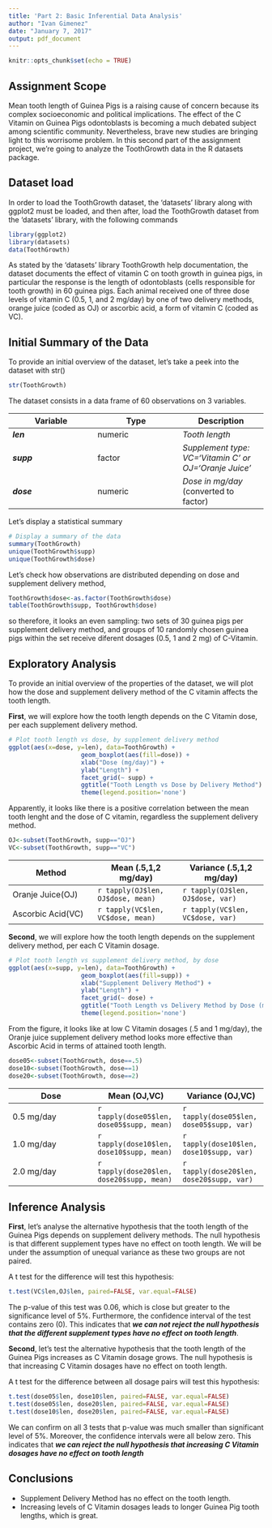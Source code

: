 ```yaml
---
title: 'Part 2: Basic Inferential Data Analysis'
author: "Ivan Gimenez"
date: "January 7, 2017"
output: pdf_document
---
```


```r
knitr::opts_chunk$set(echo = TRUE)
```

## Assignment Scope
Mean tooth length of Guinea Pigs is a raising cause of concern because its complex socioeconomic and political implications. The effect of the C Vitamin on Guinea Pigs odontoblasts is becoming a much debated subject among scientific community. Nevertheless, brave new studies are bringing light to this worrisome problem.  In this second part of the assignment project, we're going to analyze the ToothGrowth data in the R datasets package.

## Dataset load
In order to load the ToothGrowth dataset, the 'datasets' library along with ggplot2 must be loaded, and then after, load the ToothGrowth dataset from the 'datasets' library, with the following commands

```r
library(ggplot2)
library(datasets)
data(ToothGrowth)
```

As stated by the 'datasets' library ToothGrowth help documentation, the dataset documents the effect of vitamin C on tooth growth in guinea pigs, in particular the response is the length of odontoblasts (cells responsible for tooth growth) in 60 guinea pigs. Each animal received one of three dose levels of vitamin C (0.5, 1, and 2 mg/day) by one of two delivery methods, orange juice (coded as OJ) or ascorbic acid, a form of vitamin C (coded as VC).

## Initial Summary of the Data
To provide an initial overview of the dataset, let's take a peek into the dataset with str()
```r
str(ToothGrowth)
```

The dataset consists in a data frame of 60 observations on 3 variables. 

| Variable  | Type | Description |
| ------------- | ------------- | ------------- |
| **_len_**	| numeric | _Tooth length_ |
| **_supp_** | factor | _Supplement type: VC='Vitamin C' or OJ='Oranje Juice'_ |
| **_dose_** | numeric | _Dose in mg/day_ (converted to factor) |

Let's display a statistical summary
```r
# Display a summary of the data
summary(ToothGrowth)
unique(ToothGrowth$supp)
unique(ToothGrowth$dose)
```

Let's check how observations are distributed depending on dose and supplement delivery method,
```r
ToothGrowth$dose<-as.factor(ToothGrowth$dose)
table(ToothGrowth$supp, ToothGrowth$dose)
```

so therefore, it looks an even sampling: two sets of 30 guinea pigs per supplement delivery method, and groups of 10 randomly chosen guinea pigs within the set receive diferent dosages (0.5, 1 and 2 mg) of C-Vitamin. 

## Exploratory Analysis
To provide an initial overview of the properties of the dataset, we will plot how the dose and supplement delivery method of the C vitamin affects the tooth length.

**First**, we will explore how the tooth length depends on the C Vitamin dose, per each supplement delivery method.  
```r
# Plot tooth length vs dose, by supplement delivery method
ggplot(aes(x=dose, y=len), data=ToothGrowth) + 
                    geom_boxplot(aes(fill=dose)) + 
                    xlab("Dose (mg/day)") + 
                    ylab("Length") + 
                    facet_grid(~ supp) + 
                    ggtitle("Tooth Length vs Dose by Delivery Method") +
                    theme(legend.position='none')
```

Apparently, it looks like there is a positive correlation between the mean tooth lenght and the dose of C vitamin, regardless the supplement delivery method.

```r
OJ<-subset(ToothGrowth, supp=="OJ")
VC<-subset(ToothGrowth, supp=="VC")
```

| Method | Mean (.5,1,2 mg/day) | Variance (.5,1,2 mg/day) |
| ------------- | ------------- | ------------- |
| Oranje Juice(OJ) | `r tapply(OJ$len, OJ$dose, mean)` | `r tapply(OJ$len, OJ$dose, var)` |
| Ascorbic Acid(VC) | `r tapply(VC$len, VC$dose, mean)` | `r tapply(VC$len, VC$dose, var)` |

**Second**, we will explore how the tooth length depends on the supplement delivery method, per each C Vitamin dosage.
```r
# Plot tooth length vs supplement delivery method, by dose
ggplot(aes(x=supp, y=len), data=ToothGrowth) + 
                    geom_boxplot(aes(fill=supp)) + 
                    xlab("Supplement Delivery Method") + 
                    ylab("Length") + 
                    facet_grid(~ dose) + 
                    ggtitle("Tooth Length vs Delivery Method by Dose (mg/day)") +
                    theme(legend.position='none')
```

From the figure, it looks like at low C Vitamin dosages (.5 and 1 mg/day), the Oranje juice supplement delivery method looks more effective than Ascorbic Acid in terms of attained tooth length. 

```r
dose05<-subset(ToothGrowth, dose==.5)
dose10<-subset(ToothGrowth, dose==1)
dose20<-subset(ToothGrowth, dose==2)
```

| Dose | Mean (OJ,VC) | Variance (OJ,VC) |
| ------------- | ------------- | ------------- |
| 0.5 mg/day | `r tapply(dose05$len, dose05$supp, mean)` | `r tapply(dose05$len, dose05$supp, var)` |
| 1.0 mg/day | `r tapply(dose10$len, dose10$supp, mean)` | `r tapply(dose10$len, dose10$supp, var)` |
| 2.0 mg/day | `r tapply(dose20$len, dose20$supp, mean)` | `r tapply(dose20$len, dose20$supp, var)` |

## Inference Analysis
**First**, let's analyse the alternative hypothesis that the tooth length of the Guinea Pigs depends on supplement delivery methods. The null hypothesis is that different supplement types have no effect on tooth length. We will be under the assumption of unequal variance as these two groups are not paired.

A t test for the difference will test this hypothesis:
```r
t.test(VC$len,OJ$len, paired=FALSE, var.equal=FALSE)
```
The p-value of this test was 0.06, which is close but greater to the significance level of 5%. Furthermore, the confidence interval of the test contains zero (0). This indicates that **_we can not reject the null hypothesis that the different supplement types have no effect on tooth length_**.

**Second**, let's test the alternative hypothesis that the tooth length of the Guinea Pigs increases as C Vitamin dosage grows. The null hypothesis is that increasing C Vitamin dosages have no effect on tooth length.

A t test for the difference between all dosage pairs will test this hypothesis:
```r
t.test(dose05$len, dose10$len, paired=FALSE, var.equal=FALSE)
t.test(dose05$len, dose20$len, paired=FALSE, var.equal=FALSE)
t.test(dose10$len, dose20$len, paired=FALSE, var.equal=FALSE)
```

We can confirm on all 3 tests that p-value was much smaller than significant level of 5%. Moreover, the confidence intervals were all below zero. This indicates that **_we can reject the null hypothesis that increasing C Vitamin dosages have no effect on tooth length_**

## Conclusions
* Supplement Delivery Method has no effect on the tooth length.
* Increasing levels of C Vitamin dosages leads to longer Guinea Pig tooth lengths, which is great.


